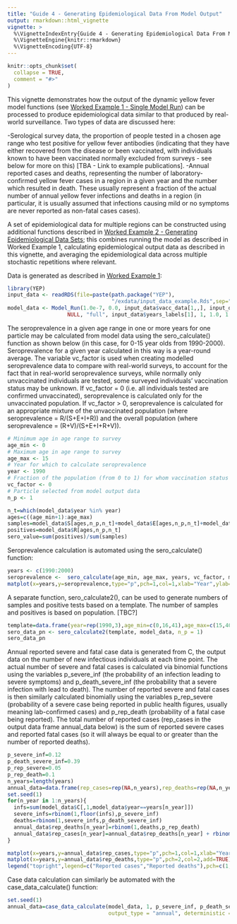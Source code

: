 ```yaml
---
title: "Guide 4 - Generating Epidemiological Data From Model Output"
output: rmarkdown::html_vignette
vignette: >
  %\VignetteIndexEntry{Guide 4 - Generating Epidemiological Data From Model Output}
  %\VignetteEngine{knitr::rmarkdown}
  %\VignetteEncoding{UTF-8}
---
```


```r
knitr::opts_chunk$set(
  collapse = TRUE,
  comment = "#>"
)
```

This vignette demonstrates how the output of the dynamic yellow fever model functions (see [Worked Example 1 - Single Model Run](https://mrc-ide.github.io/YEP/articles/BWorkedExampleAModelRun.html)) can be processed to produce epidemiological data similar to that produced by real-world surveillance. Two types of data are discussed here:

-Serological survey data, the proportion of people tested in a chosen age range who test positive for yellow fever antibodies (indicating that they have either recovered from the disease or been vaccinated, with individuals known to have been vaccinated normally excluded from surveys - see below for more on this) [TBA - Link to example publications].
-Annual reported cases and deaths, representing the number of laboratory-confirmed yellow fever cases in a region in a given year and the number which resulted in death. These usually represent a fraction of the actual number of annual yellow fever infections and deaths in a region (in particular, it is usually assumed that infections causing mild or no symptoms are never reported as non-fatal cases cases).

A set of epidemiological data for multiple regions can be constructed using additional functions described in [Worked Example 2 - Generating Epidemiological Data Sets](https://mrc-ide.github.io/YEP/articles/BWorkedExampleCDataGenerate.html); this combines running the model as described in Worked Example 1, calculating epidemiological output data as described in this vignette, and averaging the epidemiological data across multiple stochastic repetitions where relevant.

Data is generated as described in [Worked Example 1](https://mrc-ide.github.io/YEP/articles/BWorkedExampleAModelRun.html):

```r
library(YEP)
input_data <- readRDS(file=paste(path.package("YEP"),
                                 "/exdata/input_data_example.Rds",sep=""))
model_data <- Model_Run(1.0e-7, 0.0, input_data$vacc_data[1,,], input_data$pop_data[1,,], c(1990:2000),
                   NULL, "full", input_data$years_labels[1], 1, 1.0, 1.0, 1, 1, FALSE)
```

The seroprevalence in a given age range in one or more years for one particle may be calculated from model data using the sero_calculate() function as shown below (in this case, for 0-15 year olds from 1990-2000). Seroprevalence for a given year calculated in this way is a year-round average. The variable vc_factor is used when creating modelled seroprevalence data to compare with real-world surveys, to account for the fact that in real-world seroprevalence surveys, while normally only unvaccinated individuals are tested, some surveyed individuals' vaccination status may be unknown. If vc_factor = 0 (i.e. all individuals tested are confirmed unvaccinated), seroprevalence is calculated only for the unvaccinated population. If vc_factor > 0, seroprevalence is calculated for an appropriate mixture of the unvaccinated population (where seroprevalence = R/(S+E+I+R)) and the overall population (where seroprevalence = (R+V)/(S+E+I+R+V)).

```r
# Minimum age in age range to survey
age_min <- 0      
# Maximum age in age range to survey
age_max <- 15     
# Year for which to calculate seroprevalence
year <- 1990  
# Fraction of the population (from 0 to 1) for whom vaccination status is unknown
vc_factor <- 0  
# Particle selected from model output data
n_p <- 1

n_t=which(model_data$year %in% year)
ages=c((age_min+1):age_max)
samples=model_data$S[ages,n_p,n_t]+model_data$E[ages,n_p,n_t]+model_data$I[ages,n_p,n_t]+model_data$R[ages,n_p,n_t]
positives=model_data$R[ages,n_p,n_t]
sero_value=sum(positives)/sum(samples)
```

Seroprevalence calculation is automated using the sero_calculate() function:

```r
years <- c(1990:2000)  
seroprevalence <-  sero_calculate(age_min, age_max, years, vc_factor, model_data, n_p)
matplot(x=years,y=seroprevalence,type="p",pch=1,col=1,xlab="Year",ylab="Seroprevalence")
```

A separate function, sero_calculate2(), can be used to generate numbers of samples and positive tests based on a template. The number of samples and positives is based on population. [TBC?]

```r
template=data.frame(year=rep(1990,3),age_min=c(0,16,41),age_max=c(15,40,100),vc_factor=rep(0,3))
sero_data_pn <- sero_calculate2(template, model_data, n_p = 1)
sero_data_pn
```

Annual reported severe and fatal case data is generated from C, the output data on the number of new infectious individuals at each time point. The actual number of severe and fatal cases is calculated via binomial functions using the variables p_severe_inf (the probability of an infection leading to severe symptoms) and p_death_severe_inf (the probability that a severe infection with lead to death). The number of reported severe and fatal cases is then similarly calculated binomially using the variables p_rep_severe (probability of a severe case being reported in public health figures, usually meaning lab-confirmed cases) and p_rep_death (probability of a fatal case being reported). The total number of reported cases (rep_cases in the output data frame annual_data below) is the sum of reported severe cases and reported fatal cases (so it will always be equal to or greater than the number of reported deaths).

```r
p_severe_inf=0.12
p_death_severe_inf=0.39
p_rep_severe=0.05
p_rep_death=0.1
n_years=length(years)
annual_data=data.frame(rep_cases=rep(NA,n_years),rep_deaths=rep(NA,n_years))
set.seed(1)
for(n_year in 1:n_years){
  infs=sum(model_data$C[,1,model_data$year==years[n_year]])
  severe_infs=rbinom(1,floor(infs),p_severe_inf)
  deaths=rbinom(1,severe_infs,p_death_severe_inf)
  annual_data$rep_deaths[n_year]=rbinom(1,deaths,p_rep_death)
  annual_data$rep_cases[n_year]=annual_data$rep_deaths[n_year] + rbinom(1,severe_infs-deaths,p_rep_severe)
}

matplot(x=years,y=annual_data$rep_cases,type="p",pch=1,col=1,xlab="Year",ylab="Individuals")
matplot(x=years,y=annual_data$rep_deaths,type="p",pch=2,col=2,add=TRUE)
legend("topright",legend=c("Reported cases","Reported deaths"),pch=c(1,2),col=c(1,2))
```

Case data calculation can similarly be automated with the case_data_calculate() function:

```r
set.seed(1)
annual_data=case_data_calculate(model_data, 1, p_severe_inf, p_death_severe_inf, p_rep_severe, p_rep_death,
                                output_type = "annual", deterministic = FALSE)
```
